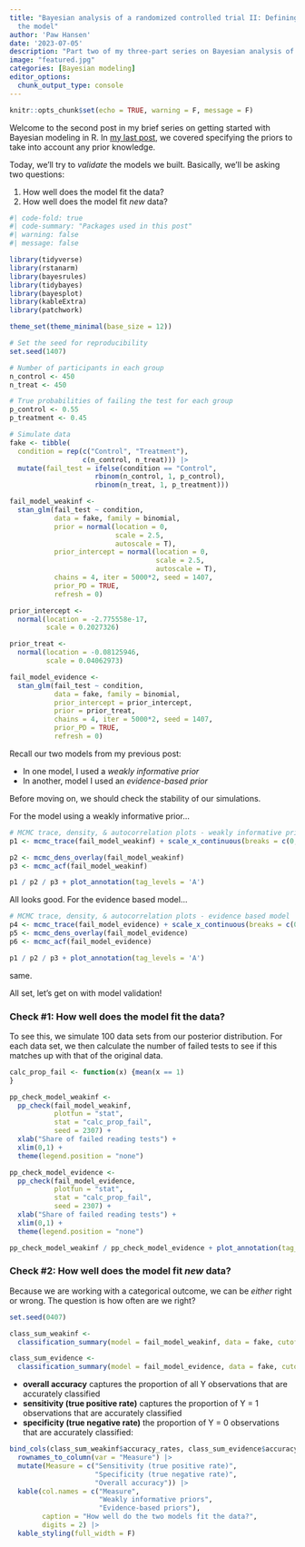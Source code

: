 ```yaml
---
title: "Bayesian analysis of a randomized controlled trial II: Defining and validating
  the model"
author: 'Paw Hansen'
date: '2023-07-05'
description: "Part two of my three-part series on Bayesian analysis of randomized controlled trials. You've built a model but is it any good?"
image: "featured.jpg"
categories: [Bayesian modeling]
editor_options: 
  chunk_output_type: console
---
```



```r
knitr::opts_chunk$set(echo = TRUE, warning = F, message = F)
```

Welcome to the second post in my brief series on getting started with Bayesian modeling in R. In [my last post](https://www.pawhansen.org/blog/bayesian-rct-spec-priors/), we covered specifying the priors to take into account any prior knowledge. 

Today, we'll try to _validate_ the models we built. Basically, we'll be asking two questions:

1. How well does the model fit the data?
2. How well does the model fit _new_ data?

```r
#| code-fold: true
#| code-summary: "Packages used in this post"
#| warning: false
#| message: false

library(tidyverse)
library(rstanarm)
library(bayesrules)
library(tidybayes)
library(bayesplot)
library(kableExtra)
library(patchwork)

theme_set(theme_minimal(base_size = 12))

```

```r

# Set the seed for reproducibility
set.seed(1407)

# Number of participants in each group
n_control <- 450
n_treat <- 450

# True probabilities of failing the test for each group
p_control <- 0.55
p_treatment <- 0.45

# Simulate data
fake <- tibble(
  condition = rep(c("Control", "Treatment"), 
                  c(n_control, n_treat))) |> 
  mutate(fail_test = ifelse(condition == "Control", 
                     rbinom(n_control, 1, p_control), 
                     rbinom(n_treat, 1, p_treatment))) 

fail_model_weakinf <- 
  stan_glm(fail_test ~ condition,
           data = fake, family = binomial,
           prior = normal(location = 0, 
                          scale = 2.5, 
                          autoscale = T),
           prior_intercept = normal(location = 0, 
                                    scale = 2.5, 
                                    autoscale = T),
           chains = 4, iter = 5000*2, seed = 1407,
           prior_PD = TRUE,
           refresh = 0)

prior_intercept <-
  normal(location = -2.775558e-17,
         scale = 0.2027326)

prior_treat <-
  normal(location = -0.08125946,
         scale = 0.04062973)

fail_model_evidence <- 
  stan_glm(fail_test ~ condition,
           data = fake, family = binomial,
           prior_intercept = prior_intercept,
           prior = prior_treat,
           chains = 4, iter = 5000*2, seed = 1407,
           prior_PD = TRUE,
           refresh = 0)

```

Recall our two models from my previous post:

* In one model, I used a _weakly informative prior_ 
* In another, model I used an _evidence-based prior_

Before moving on, we should check the stability of our simulations. 

For the model using a weakly informative prior...

```r

# MCMC trace, density, & autocorrelation plots - weakly informative prior 
p1 <- mcmc_trace(fail_model_weakinf) + scale_x_continuous(breaks = c(0, 5000))

p2 <- mcmc_dens_overlay(fail_model_weakinf)
p3 <- mcmc_acf(fail_model_weakinf)

p1 / p2 / p3 + plot_annotation(tag_levels = 'A')

```

All looks good. For the evidence based model...

```r

# MCMC trace, density, & autocorrelation plots - evidence based model
p4 <- mcmc_trace(fail_model_evidence) + scale_x_continuous(breaks = c(0, 5000))
p5 <- mcmc_dens_overlay(fail_model_evidence)
p6 <- mcmc_acf(fail_model_evidence)

p1 / p2 / p3 + plot_annotation(tag_levels = 'A')

```

same. 

All set, let's get on with model validation!

### Check #1: How well does the model fit the data?

To see this, we simulate 100 data sets from our posterior distribution. For each data set, we then calculate the number of failed tests to see if this matches up with that of the original data.  

```r
calc_prop_fail <- function(x) {mean(x == 1)
}

```

```r

pp_check_model_weakinf <- 
  pp_check(fail_model_weakinf, 
           plotfun = "stat", 
           stat = "calc_prop_fail",
           seed = 2307) + 
  xlab("Share of failed reading tests") +
  xlim(0,1) + 
  theme(legend.position = "none")

pp_check_model_evidence <-
  pp_check(fail_model_evidence, 
           plotfun = "stat", 
           stat = "calc_prop_fail",
           seed = 2307) + 
  xlab("Share of failed reading tests") +
  xlim(0,1) + 
  theme(legend.position = "none")

pp_check_model_weakinf / pp_check_model_evidence + plot_annotation(tag_levels = 'A')

```

### Check #2: How well does the model fit _new_ data?

Because we are working with a categorical outcome, we can be _either_ right or wrong. The question is how often are we right? 

```r
set.seed(0407)

class_sum_weakinf <- 
  classification_summary(model = fail_model_weakinf, data = fake, cutoff = 0.5) 

class_sum_evidence <- 
  classification_summary(model = fail_model_evidence, data = fake, cutoff = 0.5) 

```

* **overall accuracy** captures the proportion of all Y observations that are accurately classified
* **sensitivity (true positive rate)** captures the proportion of Y = 1 observations that are accurately classified 
* **specificity (true negative rate)** the proportion of Y = 0 observations that are accurately classified:

```r
bind_cols(class_sum_weakinf$accuracy_rates, class_sum_evidence$accuracy_rates) |> 
  rownames_to_column(var = "Measure") |> 
  mutate(Measure = c("Sensitivity (true positive rate)",
                     "Specificity (true negative rate)", 
                     "Overall accuracy")) |> 
  kable(col.names = c("Measure", 
                      "Weakly informative priors",
                      "Evidence-based priors"),
        caption = "How well do the two models fit the data?",
        digits = 2) |> 
  kable_styling(full_width = F)
```

